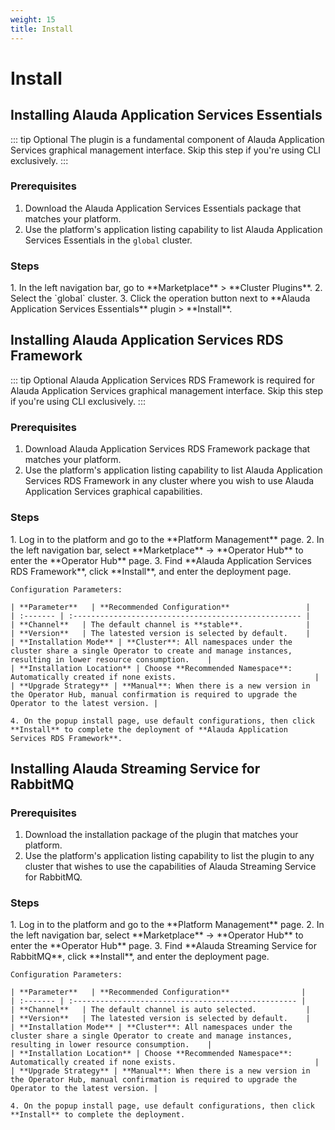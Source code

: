 ```yaml
---
weight: 15
title: Install
---
```


# Install

## Installing Alauda Application Services Essentials

::: tip Optional
The plugin is a fundamental component of Alauda Application Services graphical management interface. Skip this step if you're using CLI exclusively.
:::

### Prerequisites

1. Download the Alauda Application Services Essentials package that matches your platform.
2. Use the platform's application listing capability to list Alauda Application Services Essentials in the `global` cluster.

### Steps

<Tabs>
  <Tab label="Web Console">
    1. In the left navigation bar, go to **Marketplace** > **Cluster Plugins**.
    2. Select the `global` cluster.
    3. Click the operation button next to **Alauda Application Services Essentials** plugin > **Install**.
  </Tab>
</Tabs>

## Installing Alauda Application Services RDS Framework

::: tip Optional
Alauda Application Services RDS Framework is required for Alauda Application Services graphical management interface. Skip this step if you're using CLI exclusively.
:::

### Prerequisites

1. Download Alauda Application Services RDS Framework package that matches your platform.
2. Use the platform's application listing capability to list Alauda Application Services RDS Framework in any cluster where you wish to use Alauda Application Services graphical capabilities.

### Steps

<Tabs>
  <Tab label="Web Console">
    1. Log in to the platform and go to the **Platform Management** page.
    2. In the left navigation bar, select **Marketplace** -> **Operator Hub** to enter the **Operator Hub** page.
    3. Find **Alauda Application Services RDS Framework**, click **Install**, and enter the deployment page.

    Configuration Parameters:

    | **Parameter**   | **Recommended Configuration**                 |
    | :------- | :--------------------------------------------------- |
    | **Channel**   | The default channel is **stable**.              |
    | **Version**   | The latested version is selected by default.    |
    | **Installation Mode** | **Cluster**: All namespaces under the cluster share a single Operator to create and manage instances, resulting in lower resource consumption.    |
    | **Installation Location** | Choose **Recommended Namespace**: Automatically created if none exists.                               |
    | **Upgrade Strategy** | **Manual**: When there is a new version in the Operator Hub, manual confirmation is required to upgrade the Operator to the latest version. |

    4. On the popup install page, use default configurations, then click **Install** to complete the deployment of **Alauda Application Services RDS Framework**.
  </Tab>
</Tabs>

## Installing Alauda Streaming Service for RabbitMQ

### Prerequisites

1. Download the installation package of the plugin that matches your platform.
2. Use the platform's application listing capability to list the plugin to any cluster that wishes to use the capabilities of Alauda Streaming Service for RabbitMQ.

### Steps

<Tabs>
  <Tab label="Web Console">
    1. Log in to the platform and go to the **Platform Management** page.
    2. In the left navigation bar, select **Marketplace** -> **Operator Hub** to enter the **Operator Hub** page.
    3. Find **Alauda Streaming Service for RabbitMQ**, click **Install**, and enter the deployment page.

    Configuration Parameters:

    | **Parameter**   | **Recommended Configuration**                |
    | :------- | :-------------------------------------------------- |
    | **Channel**   | The default channel is auto selected.           |
    | **Version**   | The latested version is selected by default.    |
    | **Installation Mode** | **Cluster**: All namespaces under the cluster share a single Operator to create and manage instances, resulting in lower resource consumption.    |
    | **Installation Location** | Choose **Recommended Namespace**: Automatically created if none exists.                               |
    | **Upgrade Strategy** | **Manual**: When there is a new version in the Operator Hub, manual confirmation is required to upgrade the Operator to the latest version. |

    4. On the popup install page, use default configurations, then click **Install** to complete the deployment.
  </Tab>
</Tabs>
